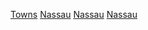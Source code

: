 {{Commons category|Towns in Nassau County, New York}}

[[Category:納蘇縣聚居地_(紐約州)|Towns]]
[[Category:長島城鎮|Nassau]]
[[Category:依縣份劃分的紐約州城鎮|Nassau]]
[[Category:依縣份劃分的紐約城市群城鎮|Nassau]]
